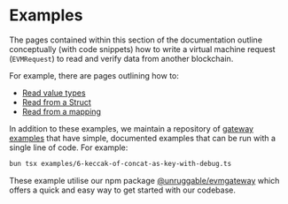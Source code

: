 # Examples

The pages contained within this section of the documentation outline conceptually (with code snippets) how to write a virtual machine request (`EVMRequest`) to read and verify data from another blockchain.

For example, there are pages outlining how to:

- [Read value types](/examples/reading-value-types)
- [Read from a Struct](/examples/reading-structs)
- [Read from a mapping](/examples/reading-from-a-mapping)

In addition to these examples, we maintain a repository of [gateway examples](https://github.com/unruggable-labs/gateway-examples) that have simple, documented examples that can be run with a single line of code. For example:

```bash
bun tsx examples/6-keccak-of-concat-as-key-with-debug.ts
``` 

These example utilise our npm package [@unruggable/evmgateway](https://www.npmjs.com/package/@unruggable/evmgateway) which offers a quick and easy way to get started with our codebase.